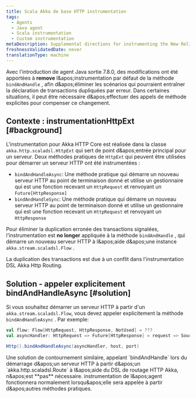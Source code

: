```yaml
---
title: Scala Akka de base HTTP instrumentation
tags:
  - Agents
  - Java agent
  - Scala instrumentation
  - Custom instrumentation
metaDescription: Supplemental directions for instrumenting the New Relic Java agent with Scala applications using the Akka HTTP Core framework.
freshnessValidatedDate: never
translationType: machine
---
```


Avec l'introduction de agent Java sortie 7.8.0, des modifications ont été apportées à <DNT>**remove**</DNT> l&amp;apos;instrumentation par défaut de la méthode `bindAndHandle` , afin d&amp;apos;éliminer les scénarios qui pourraient entraîner la déclaration de transactions dupliquées par erreur. Dans certaines situations, il peut être nécessaire d&amp;apos;effectuer des appels de méthode explicites pour compenser ce changement.

## Contexte : instrumentationHttpExt [#background]

L'instrumentation pour Akka HTTP Core est réalisée dans la classe `akka.http.scaladsl.HttpExt` qui sert de point d&amp;apos;entrée principal pour un serveur. Deux méthodes pratiques de `HttpExt` qui peuvent être utilisées pour démarrer un serveur HTTP ont été instrumentées :

* `bindAndHandleAsync`: Une méthode pratique qui démarre un nouveau serveur HTTP au point de terminaison donné et utilise un gestionnaire qui est une fonction recevant un `HttpRequest` et renvoyant un `Future[HttpResponse]`
* `bindAndHandleSync`: Une méthode pratique qui démarre un nouveau serveur HTTP au point de terminaison donné et utilise un gestionnaire qui est une fonction recevant un `HttpRequest` et renvoyant un `HttpResponse`

Pour éliminer la duplication erronée des transactions signalées, l'instrumentation est <DNT>**no longer**</DNT> appliquée à la méthode `bindAndHandle` , qui démarre un nouveau serveur HTTP à l&amp;apos;aide d&amp;apos;une instance `akka.stream.scaladsl.Flow` .

La duplication des transactions est due à un conflit dans l'instrumentation DSL Akka Http Routing.

## Solution - appeler explicitement bindAndHandleAsync [#solution]

Si vous souhaitez démarrer un serveur HTTP à partir d'un `akka.stream.scaladsl.Flow`, vous devez appeler explicitement la méthode `bindAndHandleAsync` . Par exemple:

```scala
val flow: Flow[HttpRequest, HttpResponse, NotUsed] = ???
val asyncHandler: HttpRequest => Future[HttpResponse] = request => Source.single(request).via(flow).runWith(Sink.head)

Http().bindAndHandleAsync(asyncHandler, host, port)
```

<Callout variant="important">
  Une solution de contournement similaire, appelant `bindAndHandle` lors du démarrage d&amp;apos;un serveur HTTP à partir d&amp;apos;un `akka.http.scaladsl.Route` à l&amp;apos;aide du DSL de routage HTTP Akka, n&amp;apos;est **pas** nécessaire. instrumentation de l&amp;apos;agent fonctionnera normalement lorsqu&amp;apos;elle sera appelée à partir d&amp;apos;autres méthodes pratiques.
</Callout>